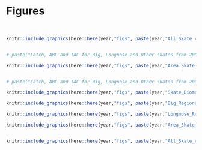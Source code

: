 \pagebreak

# Figures
\

```r

knitr::include_graphics(here::here(year,"figs", paste(year,"All_Skate_catch_specs.png", sep = "_")))


# paste("Catch, ABC and TAC for Big, Longnose and Other skates from 2005-", year, ". If the ABC is not visible, it means the TAC equals the ABC for that year.", sep = "")


```

\pagebreak

```r

knitr::include_graphics(here::here(year,"figs", paste(year,"Area_Skate_catch_specs.png", sep = "_")))


# paste("Catch, ABC and TAC for Big, Longnose and Other skates from 2005-", year, ". If the ABC is not visible, it means the TAC equals the ABC for that year.", sep = "")


```

\pagebreak

```r

knitr::include_graphics(here::here(year,"figs", paste(year,"Skate_Biomass_Estimate.png", sep = "_")))

```

\pagebreak


```r

knitr::include_graphics(here::here(year,"figs", paste(year,"Big_Regional_Biomass_Estimate.png", sep = "_")))

```

\pagebreak

```r

knitr::include_graphics(here::here(year,"figs", paste(year,"Longnose_Regional_Biomass_Estimate.png", sep = "_")))

```

\pagebreak

```r

knitr::include_graphics(here::here(year,"figs", paste(year,"Area_Skate_exploitation_rate.png", sep = "_")))



```

\pagebreak

```r

knitr::include_graphics(here::here(year,"figs", paste(year,"All_Skate_exploitation_rate.png", sep = "_")))



```


